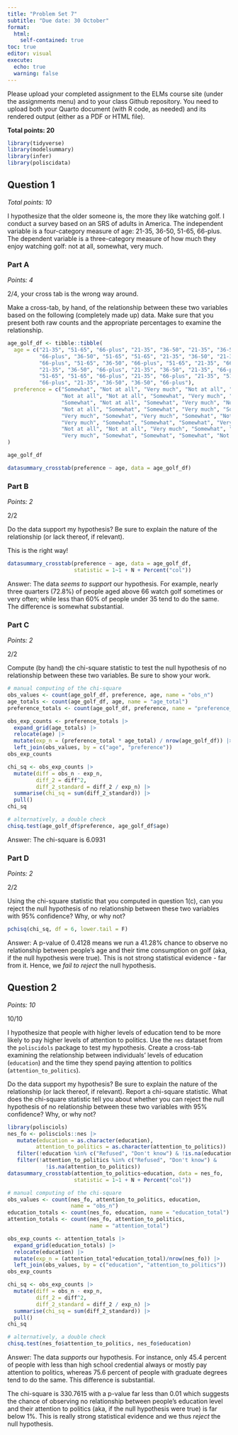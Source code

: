 ```yaml
---
title: "Problem Set 7"
subtitle: "Due date: 30 October"
format: 
  html:
    self-contained: true
toc: true
editor: visual
execute: 
  echo: true
  warning: false
---
```


Please upload your completed assignment to the ELMs course site (under the assignments menu) and to your class Github repository. You need to upload both your Quarto document (with R code, as needed) and its rendered output (either as a PDF or HTML file).

**Total points: 20**

```r
library(tidyverse)
library(modelsummary)
library(infer)
library(poliscidata)
```

## Question 1

*Total points: 10*

I hypothesize that the older someone is, the more they like watching golf. I conduct a survey based on an SRS of adults in America. The independent variable is a four-category measure of age: 21-35, 36-50, 51-65, 66-plus. The dependent variable is a three-category measure of how much they enjoy watching golf: not at all, somewhat, very much.

### Part A

*Points: 4*

::: callout-note
2/4, your cross tab is the wrong way around.
:::

Make a cross-tab, by hand, of the relationship between these two variables based on the following (completely made up) data. Make sure that you present both raw counts and the appropriate percentages to examine the relationship.

```r
age_golf_df <- tibble::tibble(
  age = c("21-35", "51-65", "66-plus", "21-35", "36-50", "21-35", "36-50",
          "66-plus", "36-50", "51-65", "51-65", "21-35", "36-50", "21-35",
          "66-plus", "51-65", "36-50", "66-plus", "51-65", "21-35", "66-plus",
          "21-35", "36-50", "66-plus", "21-35", "36-50", "21-35", "66-plus",
          "51-65", "51-65", "66-plus", "21-35", "66-plus", "21-35", "51-65",
          "66-plus", "21-35", "36-50", "36-50", "66-plus"),
  preference = c("Somewhat", "Not at all", "Very much", "Not at all", "Somewhat",
                 "Not at all", "Not at all", "Somewhat", "Very much", "Very much",
                 "Somewhat", "Not at all", "Somewhat", "Very much", "Not at all",
                 "Not at all", "Somewhat", "Somewhat", "Very much", "Somewhat",
                 "Very much", "Somewhat", "Very much", "Somewhat", "Not at all",
                 "Very much", "Somewhat", "Somewhat", "Somewhat", "Very much",
                 "Not at all", "Not at all", "Very much", "Somewhat", "Very much",
                 "Very much", "Somewhat", "Somewhat", "Somewhat", "Not at all")
)

age_golf_df
```

```r
datasummary_crosstab(preference ~ age, data = age_golf_df)
```

### Part B

*Points: 2*

::: callout-note
2/2
:::

Do the data support my hypothesis? Be sure to explain the nature of the relationship (or lack thereof, if relevant).

::: callout-note
This is the right way!
:::

```r
datasummary_crosstab(preference ~ age, data = age_golf_df,
                     statistic = 1~1 + N + Percent("col"))
```

Answer: The data *seems to support* our hypothesis. For example, nearly three quarters (72.8%) of people aged above 66 watch golf sometimes or very often; while less than 60% of people under 35 tend to do the same. The difference is somewhat substantial.

### Part C

*Points: 2*

::: callout-note
2/2
:::

Compute (by hand) the chi-square statistic to test the null hypothesis of no relationship between these two variables. Be sure to show your work.

```r
# manual computing of the chi-square
obs_values <- count(age_golf_df, preference, age, name = "obs_n")
age_totals <- count(age_golf_df, age, name = "age_total")
preference_totals <- count(age_golf_df, preference, name = "preference_total")

obs_exp_counts <- preference_totals |> 
  expand_grid(age_totals) |> 
  relocate(age) |> 
  mutate(exp_n = (preference_total * age_total) / nrow(age_golf_df)) |>
  left_join(obs_values, by = c("age", "preference"))
obs_exp_counts

chi_sq <- obs_exp_counts |> 
  mutate(diff = obs_n - exp_n,
         diff_2 = diff^2,
         diff_2_standard = diff_2 / exp_n) |> 
  summarise(chi_sq = sum(diff_2_standard)) |> 
  pull()
chi_sq
```

```r
# alternatively, a double check
chisq.test(age_golf_df$preference, age_golf_df$age)
```

Answer: The chi-square is 6.0931

### Part D

*Points: 2*

::: callout-note
2/2
:::

Using the chi-square statistic that you computed in question 1(c), can you reject the null hypothesis of no relationship between these two variables with 95% confidence? Why, or why not?

```r
pchisq(chi_sq, df = 6, lower.tail = F)
```

Answer: A p-value of 0.4128 means we run a 41.28% chance to observe no relationship between people's age and their time consumption on golf (aka, if the null hypothesis were true). This is not strong statistical evidence - far from it. Hence, we *fail to reject* the null hypothesis.

## Question 2

*Points: 10*

::: callout-note
10/10
:::

I hypothesize that people with higher levels of education tend to be more likely to pay higher levels of attention to politics. Use the `nes` dataset from the `poliscidols` package to test my hypothesis. Create a cross-tab examining the relationship between individuals' levels of education (`education`) and the time they spend paying attention to politics (`attention_to_politics`).

Do the data support my hypothesis? Be sure to explain the nature of the relationship (or lack thereof, if relevant). Report a chi-square statistic. What does the chi-square statistic tell you about whether you can reject the null hypothesis of no relationship between these two variables with 95% confidence? Why, or why not?

```r
library(polisciols)
nes_fo <- polisciols::nes |> 
   mutate(education = as.character(education),
         attention_to_politics = as.character(attention_to_politics)) |> 
   filter(!education %in% c("Refused", "Don't know") & !is.na(education)) |>
   filter(!attention_to_politics %in% c("Refused", "Don't know") &
            !is.na(attention_to_politics))
datasummary_crosstab(attention_to_politics~education, data = nes_fo,
                     statistic = 1~1 + N + Percent("col"))
```

```r
# manual computing of the chi-square
obs_values <- count(nes_fo, attention_to_politics, education,
                    name = "obs_n")
education_totals <- count(nes_fo, education, name = "education_total")
attention_totals <- count(nes_fo, attention_to_politics,
                          name = "attention_total")

obs_exp_counts <- attention_totals |> 
  expand_grid(education_totals) |> 
  relocate(education) |> 
  mutate(exp_n = (attention_total*education_total)/nrow(nes_fo)) |>
  left_join(obs_values, by = c("education", "attention_to_politics"))
obs_exp_counts

chi_sq <- obs_exp_counts |> 
  mutate(diff = obs_n - exp_n,
         diff_2 = diff^2,
         diff_2_standard = diff_2 / exp_n) |> 
  summarise(chi_sq = sum(diff_2_standard)) |> 
  pull()
chi_sq
```

```r
# alternatively, a double check
chisq.test(nes_fo$attention_to_politics, nes_fo$education)
```

Answer: The data *supports* our hypothesis. For instance, only 45.4 percent of people with less than high school credential always or mostly pay attention to politics, whereas 75.6 percent of people with graduate degrees tend to do the same. This difference is substantial.

The chi-square is 330.7615 with a p-value far less than 0.01 which suggests the chance of observing no relationship between people's education level and their attention to politics (aka, if the null hypothesis were true) is far below 1%. This is really strong statistical evidence and we thus *reject* the null hypothesis.
